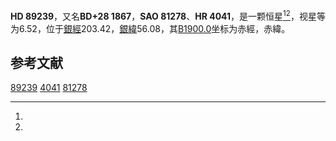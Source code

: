 {{Starbox begin
| name = HD 89239
}}
{{Starbox observe
| epoch = [[J2000.0|J2000.0]]
| constell = {{星座名待查}}<ref name=SIMBAD>{{cite web
 | url=http://simbad.u-strasbg.fr/simbad/sim-id?Ident=HR+4041
 | title=Pulsating variable Star
 | publisher=Centre de Données astronomiques de Strasbourg
 | work=SIMBAD
 | accessdate=2012-07-13
 | archive-date=2016-03-19
 | archive-url=https://web.archive.org/web/20160319073307/http://simbad.u-strasbg.fr/simbad/sim-id?Ident=HR+4041
 | dead-url=no
 }}</ref><ref name=DATA>{{cite web
 | url=http://vizier.u-strasbg.fr/viz-bin/VizieR-5?-out.add=.&-source=5050&-corr=PK=HR&-out.max=9999&HR=4041
 | title=VizieR Detailed Page
 | accessdate=2012-07-13
 | archive-date=2016-03-05
 | archive-url=https://web.archive.org/web/20160305013053/http://vizier.u-strasbg.fr/viz-bin/VizieR-5?-out.add=.&-source=5050&-corr=PK=HR&-out.max=9999&HR=4041
 | dead-url=no
 }}</ref>
| 星官 = 
| ra = {{RA|10|18|10.3}}<ref name=SIMBAD /><ref name=DATA />
| dec = {{DEC|+27|24|55}}<ref name=SIMBAD /><ref name=DATA />
| appmag_v = 6.52<ref name=SIMBAD /><ref name=DATA />
}}
{{Starbox character
| class = A0V<ref name=SIMBAD /><ref name=DATA />
| b-v = -0.02<ref name=SIMBAD /><ref name=DATA />
| u-b = -0.1<ref name=SIMBAD /><ref name=DATA />
| r-i = <ref name=SIMBAD /><ref name=DATA />
| variable = 
}}
{{Starbox astrometry
| radial_v = -0.1
| prop_mo_ra = 7
| parallax = 
| p_error = 
}}
{{Starbox catalog
| names =BD+28 1867，[[SAO星表|SAO]] 81278，[[HD星表|HD]] 89239，[[HR星表|HR]] 4041}}
{{Starbox reference |Simbad=HR+4041}}
{{Starbox end}}

'''HD 89239'''，又名'''BD+28 1867'''，'''SAO 81278'''、'''HR 4041'''，是一颗恒星<ref name=SIMBAD /><ref name=DATA />，视星等为6.52，位于[[銀道座標系|銀經]]203.42，[[銀道座標系|銀緯]]56.08，其[[B1900.0|B1900.0]]坐标为赤經{{RA|10|12|32.4}}，赤緯{{DEC|+27|56.08|54}}。

== 参考文献 ==
{{reflist}}

{{star-stub}}

[[Category:HD和HDE天體|89239]]
[[Category:HR天體|4041]]
[[Category:SAO天體|81278]]